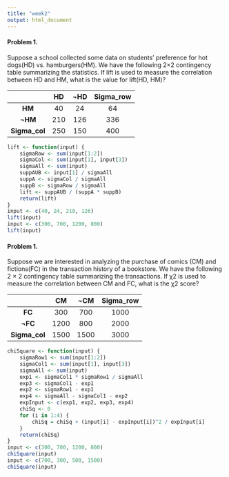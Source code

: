 ```yaml
---
title: "week2"
output: html_document
---
```

#### Problem 1.
Suppose a school collected some data on students’ preference for hot dogs(HD) vs. hamburgers(HM). We have the following 2×2 contingency table summarizing the statistics. If lift is used to measure the correlation between HD and HM, what is the value for lift(HD, HM)?  

|                | HD          | ¬HD          | Sigma_row    |
|:--------------:|:-----------:|:------------:|:------------:|
| **HM**         |      40     |     24       |  64          | 
| **¬HM**        |      210    |    126       |  336         |
| **Sigma_col**  |      250    |    150       |  400         |


```r
lift <- function(input) {
    sigmaRow <- sum(input[1:2])
    sigmaCol <- sum(input[1], input[3])
    sigmaAll <- sum(input)
    suppAUB <- input[1] / sigmaAll
    suppA <- sigmaCol / sigmaAll
    suppB <- sigmaRow / sigmaAll
    lift <- suppAUB / (suppA * suppB)
    return(lift)
}
input <- c(40, 24, 210, 126)
lift(input)
input <- c(300, 700, 1200, 800)
lift(input)
```

#### Problem 1.
Suppose we are interested in analyzing the purchase of comics (CM) and fictions(FC) in the transaction history of a bookstore. We have the following 2 × 2 contingency table summarizing the transactions. If χ2 is used to measure the correlation between CM and FC, what is the χ2 score?  

|                | CM          | ¬CM          | Sigma_row    |
|:--------------:|:-----------:|:------------:|:------------:|
| **FC**         |      300    |     700      |  1000        | 
| **¬FC**        |     1200    |     800      |  2000        |
| **Sigma_col**  |     1500    |    1500      |  3000        |

```r
chiSquare <- function(input) {
    sigmaRow1 <- sum(input[1:2])
    sigmaCol1 <- sum(input[1], input[3])
    sigmaAll <- sum(input)
    exp1 <- sigmaCol1 * sigmaRow1 / sigmaAll
    exp3 <- sigmaCol1 - exp1
    exp2 <- sigmaRow1 - exp1
    exp4 <- sigmaAll - sigmaCol1 - exp2
    expInput <- c(exp1, exp2, exp3, exp4)
    chiSq <- 0
    for (i in 1:4) {
        chiSq = chiSq + (input[i] - expInput[i])^2 / expInput[i]
    }
    return(chiSq)
}
input <- c(300, 700, 1200, 800)
chiSquare(input)
input <- c(700, 300, 500, 1500)
chiSquare(input)
```

